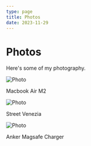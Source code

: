 ```yaml
---
type: page
title: Photos
date: 2023-11-29
---
```


# Photos

Here's some of my photography.


<Carousel infinityLoop autoPlay interval="2000">
  <div>
    <Image
      src="/images/photo.jpg"
      alt="Photo"
      width={1279}
      height={832}
      quality={65}
      priority
      className="next-image"
    />
    <p className="legend">Macbook Air M2</p>
  </div>
  <div>
    <Image
      src="/images/photo_3.jpg"
      alt="Photo"
      width={1279}
      height={832}
      quality={65}
      priority
      className="next-image"
    />
    <p className="legend">Street Venezia</p>
  </div>
  <div>
    <Image
      src="/images/photo4.jpg"
      alt="Photo"
      width={1279}
      height={832}
      quality={65}
      priority
      className="next-image"
    />
    <p className="legend">Anker Magsafe Charger</p>
  </div>
</Carousel>
